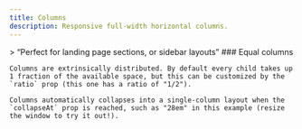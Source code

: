 ```yaml
---
title: Columns
description: Responsive full-width horizontal columns.
---
```



<Columns collapseAt='28em' ratio='1/2'>
  <Stack>
    > “Perfect for landing page sections, or sidebar layouts”
  </Stack>
  <Stack>
    ### Equal columns

    Columns are extrinsically distributed. By default every child takes up 1 fraction of the available space, but this can be customized by the `ratio` prop (this one has a ratio of "1/2").

    Columns automatically collapses into a single-column layout when the `collapseAt` prop is reached, such as "28em" in this example (resize the window to try it out!).
  </Stack>
</Columns>

